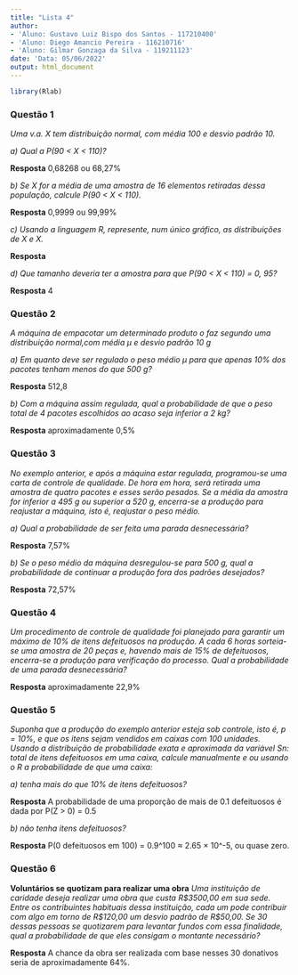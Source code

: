 ```yaml
---
title: "Lista 4"
author: 
- 'Aluno: Gustavo Luiz Bispo dos Santos - 117210400'
- 'Aluno: Diego Amancio Pereira - 116210716'
- 'Aluno: Gilmar Gonzaga da Silva - 119211123'
date: 'Data: 05/06/2022'
output: html_document
---
```


```r
library(Rlab)
```

### Questão 1
_Uma v.a. X tem distribuição normal, com média 100 e desvio padrão 10._

_a) Qual a P(90 < X < 110)?_

**Resposta** 0,68268 ou 68,27%

_b) Se X for a média de uma amostra de 16 elementos retiradas dessa população, calcule P(90 < X < 110)._

**Resposta** 0,9999 ou 99,99%

_c) Usando a linguagem R, represente, num único gráfico, as distribuições de X e X._

**Resposta**

_d) Que tamanho deveria ter a amostra para que P(90 < X < 110) = 0, 95?_

**Resposta** 4

### Questão 2
_A máquina de empacotar um determinado produto o faz segundo uma distribuição normal,com média µ e desvio padrão 10 g_

_a) Em quanto deve ser regulado o peso médio µ para que apenas 10% dos pacotes tenham menos do que 500 g?_

**Resposta** 512,8

_b) Com a máquina assim regulada, qual a probabilidade de que o peso total de 4 pacotes escolhidos ao acaso seja inferior a 2 kg?_

**Resposta** aproximadamente 0,5%

### Questão 3
_No exemplo anterior, e após a máquina estar regulada, programou-se uma carta de controle de qualidade. De hora em hora, será retirada uma amostra de quatro pacotes e esses serão pesados. Se a média da amostra for inferior a 495 g ou superior a 520 g, encerra-se a produção para reajustar a máquina, isto é, reajustar o peso médio._

_a) Qual a probabilidade de ser feita uma parada desnecessária?_

**Resposta** 7,57%

_b) Se o peso médio da máquina desregulou-se para 500 g, qual a probabilidade de continuar a produção fora dos padrões desejados?_

**Resposta**  72,57%

### Questão 4
_Um procedimento de controle de qualidade foi planejado para garantir um máximo de 10% de itens defeituosos na produção. A cada 6 horas sorteia-se uma amostra de 20 peças e, havendo mais de 15% de defeituosos, encerra-se a produção para verificação do processo. Qual a probabilidade de uma parada desnecessária?_

**Resposta**  aproximadamente 22,9%

### Questão 5
_Suponha que a produção do exemplo anterior esteja sob controle, isto é, p = 10%, e que os itens sejam vendidos em caixas com 100 unidades. Usando a distribuição de probabilidade exata e aproximada da variável Sn: total de itens defeituosos em uma caixa, calcule manualmente e ou usando o R a probabilidade de que uma caixa:_

_a) tenha mais do que 10% de itens defeituosos? _

**Resposta** A probabilidade de uma proporção de mais de 0.1 defeituosos é dada por P(Z > 0) = 0.5

_b) não tenha itens defeituosos?_

**Resposta** P(0 defeituosos em 100) = 0.9^100 ≈ 2.65 × 10^-5, ou quase zero.

### Questão 6
**Voluntários se quotizam para realizar uma obra**
_Uma instituição de caridade deseja realizar uma obra que custa R$3500,00 em sua sede. Entre os contribuintes habituais dessa instituição, cada um pode contribuir com algo em torno de R$120,00 um desvio padrão de R$50,00. Se 30 dessas pessoas se quotizarem para levantar fundos com essa finalidade, qual a probabilidade de que eles consigam o montante necessário?_

**Resposta** A chance da obra ser realizada com base nesses 30 donativos seria de aproximadamente 64%.



